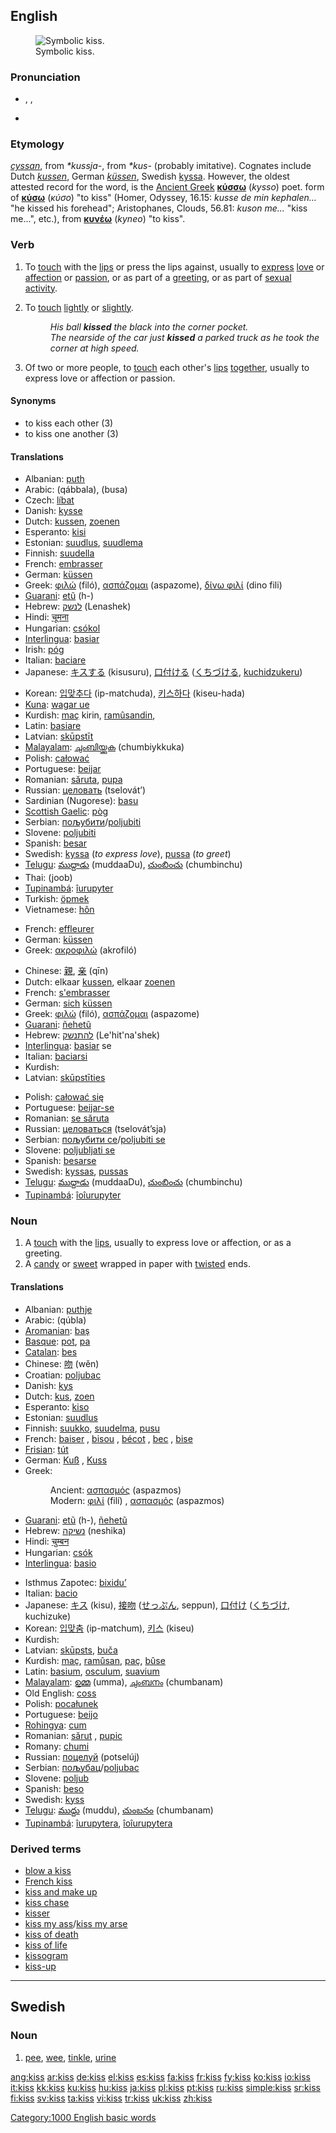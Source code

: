 {{see|KISS}}
==English==
[[Image:Kissing.jpg|thumb|Symbolic kiss.]]

===Pronunciation===
*{{enPR|kĭs}}, {{IPA|/kɪs/}}, {{SAMPA|/kIs/}}
*{{audio|en-us-kiss.ogg|Audio (US)}}
*:{{rhymes|ɪs}}

===Etymology===
{{OE.}} ''[[cyssan]]'', from {{Ger.}} ''*kussja-'', from {{IE.}} ''*kus-'' (probably imitative).  Cognates include Dutch ''[[kussen]]'', German ''[[küssen]]'', Swedish [[kyssa]]. However, the oldest attested record for the word, is the [[Ancient Greek]] '''[[κύσσω]]''' (''kysso'') poet. form of '''[[κύσω]]''' (''κύσο'') "to kiss" (Homer, Odyssey, 16.15: ''kusse de min kephalen...'' "he kissed his forehead"; Aristophanes, Clouds, 56.81: ''kuson me...'' "kiss me...", etc.), from '''[[κυνέω]]''' (''kyneo'') "to kiss".

===Verb===
{{en-verb|kiss|es}}

# {{transitive}} To [[touch]] with the [[lip]]s or press the lips against, usually to [[express]] [[love]] or [[affection]] or [[passion]], or as part of a [[greeting]], or as part of [[WikiSaurus:sexual activity|sexual activity]].
# {{transitive}} To [[touch]] [[lightly]] or [[slightly]].
#:''His ball '''kissed''' the black into the corner pocket.''
#:''The nearside of the car just '''kissed''' a parked truck as he took the corner at high speed.''
# {{intransitive}} Of two or more people, to [[touch]] each other's [[lip]]s [[together]], usually to express love or affection or passion.

====Synonyms====
*to kiss each other (3)
*to kiss one another (3)

====Translations====
{{trans-top|to touch with the lips}}
*Albanian: [[puth]]
*Arabic: {{ARchar|[[قبل]]}} (qábbala), {{ARchar|[[بوسه]]}} (busa)
*Czech: [[líbat]]
*Danish: [[kysse]]
*Dutch: [[kussen]], [[zoenen]]
*Esperanto: [[kisi]]
*Estonian: [[suudlus]], [[suudlema]]
*Finnish: [[suudella]]
*French: [[embrasser]]
*German: [[küssen]]
*Greek: [[φιλώ]] (filó), [[ασπάζομαι]] (aspazome), [[δίνω φιλί]] (dino fili)
*[[Guarani]]: [[etũ]] (h-)
*Hebrew: [[לנשק]] (Lenashek)
*Hindi: [[चूमना]]
*Hungarian: [[csókol]]
*[[Interlingua]]: [[basiar]]
*Irish: [[póg]] {{f}}
*Italian: [[baciare]]
*Japanese: [[キスする]] (kisusuru), [[口付ける]] ([[くちづける]], [[kuchidzukeru]])
{{trans-mid}}
*Korean: [[입맞추다]] (ip-matchuda), [[키스하다]] (kiseu-hada)
*[[Kuna]]: [[wagar ue]]
*Kurdish: [[maç]] kirin, [[ramûsandin]], {{KUchar|[[ماچ کردن]]}}
*Latin: [[basiare]]
*Latvian: [[skūpstīt]]
*[[Malayalam]]: [[ചുംബിയ്ക്കുക]] (chumbiykkuka)
*Polish: [[całować]]
*Portuguese: [[beijar]]
*Romanian: [[săruta]], [[pupa]]
*Russian: [[целовать]] (tselovát’)
*Sardinian (Nugorese): [[basu]] {{m}}
*[[Scottish Gaelic]]: [[pòg]] {{f}}
*Serbian: [[пољубити]]/[[poljubiti]]
*Slovene: [[poljubiti]]
*Spanish: [[besar]]
*Swedish: [[kyssa]] (''to express love''), [[pussa]] (''to greet'')
*[[Telugu]]: [[ముద్దాడు]] (muddaaDu), [[చుంబించు]] (chumbinchu)
*Thai: {{THchar|[[จูบ]]}} (joob)
*[[Tupinambá]]: [[îurupyter]]
*Turkish: [[öpmek]]
*Vietnamese: [[hôn]]
{{trans-bottom}}

{{trans-top|to touch lightly}}
*French: [[effleurer]]
*German: [[küssen]]
*Greek: [[ακροφιλώ]] (akrofiló)
{{trans-mid}}
{{trans-bottom}}

{{trans-top|to touch each other’s lips}}
*Chinese: [[親]], [[亲]] (qīn)
*Dutch: elkaar [[kussen]], elkaar [[zoenen]]
*French: [[s'embrasser]]
*German: [[sich]] [[küssen]]
*Greek: [[φιλώ]] (filó), [[ασπάζομαι]] (aspazome)
*[[Guarani]]: [[ñehetũ]]
*Hebrew: [[להתנשק]] (Le'hit'na'shek)
*[[Interlingua]]: [[basiar]] se
*Italian: [[baciarsi]]
*Kurdish: {{KUchar|[[ماچ کردن]]}}
*Latvian: [[skūpstīties]]
{{trans-mid}}
*Polish: [[całować się]]
*Portuguese: [[beijar-se]]
*Romanian: [[se săruta]]
*Russian: [[целоваться]] (tselovát’sja)
*Serbian: [[пољубити се]]/[[poljubiti se]]
*Slovene: [[poljubljati se]]
*Spanish: [[besarse]]
*Swedish: [[kyssas]], [[pussas]]
*[[Telugu]]: [[ముద్దాడు]] (muddaaDu), [[చుంబించు]] (chumbinchu)
*[[Tupinambá]]: [[îoîurupyter]]
{{trans-bottom}}

===Noun===
{{en-noun|es}}

# A [[touch]] with the [[lip]]s, usually to express love or affection, or as a greeting.
# A [[candy]] or [[sweet]] wrapped in paper with [[twist]]ed ends.

====Translations====
{{trans-top|a touch with the lips}}
*Albanian: [[puthje]] {{f}}
*Arabic: {{ARchar|[[قبلة|قُبلة]]}} (qúbla) {{f}}
*[[Aromanian]]: [[baş]] {{n}}
*[[Basque]]: [[pot]], [[pa]]
*[[Catalan]]: [[bes]] {{m}}
*Chinese: [[吻]] (wěn)
*Croatian: [[poljubac]] {{m}}
*Danish: [[kys]]
*Dutch: [[kus]], [[zoen]]
*Esperanto: [[kiso]]
*Estonian: [[suudlus]]
*Finnish: [[suukko]], [[suudelma]], [[pusu]]
*French: [[baiser]] {{m}}, [[bisou]] {{m}}, [[bécot]] {{m}}, [[bec]] {{m}} {{italbrac|Quebec}}, [[bise]] {{f}}
*[[Frisian]]: [[tút]]
*German: [[Kuß]] {{m}}, [[Kuss]] {{m}}
*Greek:
*:Ancient: [[ασπασμός]] (aspazmos) {{m}}
*:Modern: [[φιλί]] (filí) {{n}}, [[ασπασμός]] (aspazmos) {{m}}
*[[Guarani]]: [[etũ]] (h-), [[ñehetũ]]
*Hebrew: [[נשיקה]] (neshika)
*Hindi: [[चुम्बन]]
*Hungarian: [[csók]]
*[[Interlingua]]: [[basio]]
{{trans-mid}}
*Isthmus Zapotec: [[bixiduʼ]]
*Italian: [[bacio]] {{m}}
*Japanese: [[キス]] (kisu), [[接吻]] ([[せっぷん]], seppun), [[口付け]] ([[くちづけ]], kuchizuke)
*Korean: [[입맞춤]] (ip-matchum), [[키스]] (kiseu)
*Kurdish: {{KUchar|[[ماچ]]}}
*Latvian: [[skūpsts]], [[buča]]
*Kurdish: [[maç]], [[ramûsan]], [[paç]], [[bûse]]
*Latin: [[basium]], [[osculum]], [[suavium]]
*[[Malayalam]]: [[ഉമ്മ]] (umma), [[ചുംബനം]] (chumbanam)
*Old English: [[coss]]
*Polish: [[pocałunek]] {{m}}
*Portuguese: [[beijo]] {{m}}
*[[Rohingya]]: [[cum]]
*Romanian: [[sărut]] {{n}}, [[pupic]] {{n}}
*Romany: [[chumi]]
*Russian: [[поцелуй]] (potselúj) {{m}}
*Serbian: [[пољубац]]/[[poljubac]] {{m}}
*Slovene: [[poljub]] {{m}}
*Spanish: [[beso]] {{m}}
*Swedish: [[kyss]] {{c}}
*[[Telugu]]: [[ముద్దు]] (muddu), [[చుంబనం]] (chumbanam)
*[[Tupinambá]]: [[îurupytera]], [[îoîurupytera]]
{{trans-bottom}}

{{trans-top|candy or sweet}}
{{trans-mid}}
{{trans-bottom}}

===Derived terms===
*[[blow a kiss]]
*[[French kiss]]
*[[kiss and make up]]
*[[kiss chase]]
*[[kisser]]
*[[kiss my ass]]/[[kiss my arse]]
*[[kiss of death]]
*[[kiss of life]]
*[[kissogram]]
*[[kiss-up]]

[[Category:1000 English basic words]]

----

==Swedish==

===Noun===
{{infl|sv|noun}}

# [[pee]], [[wee]], [[tinkle]], [[urine]]

[[ang:kiss]]
[[ar:kiss]]
[[de:kiss]]
[[el:kiss]]
[[es:kiss]]
[[fa:kiss]]
[[fr:kiss]]
[[fy:kiss]]
[[ko:kiss]]
[[io:kiss]]
[[it:kiss]]
[[kk:kiss]]
[[ku:kiss]]
[[hu:kiss]]
[[ja:kiss]]
[[pl:kiss]]
[[pt:kiss]]
[[ru:kiss]]
[[simple:kiss]]
[[sr:kiss]]
[[fi:kiss]]
[[sv:kiss]]
[[ta:kiss]]
[[vi:kiss]]
[[tr:kiss]]
[[uk:kiss]]
[[zh:kiss]]